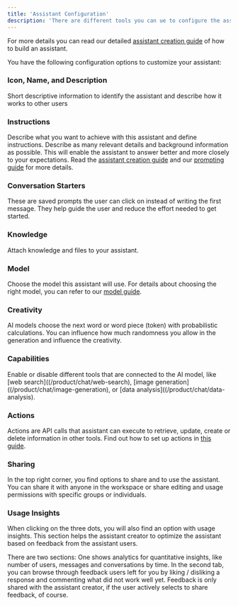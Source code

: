 ```yaml
---
title: 'Assistant Configuration'
description: 'There are different tools you can ue to configure the assistant and tailor it to your specific use case.'
---
```


<Tip>For more details you can read our detailed [assistant creation guide](/resources/assistant-creation) of how to build an assistant.</Tip>

You have the following configuration options to customize your assistant:

### Icon, Name, and Description

Short descriptive information to identify the assistant and describe how it works to other users

### Instructions

Describe what you want to achieve with this assistant and define instructions. Describe as many relevant details and background information as possible. This will enable the assistant to answer better and more closely to your expectations. Read the [assistant creation guide](/resources/assistant-creation) and our [prompting guide](/resources/prompt-elements) for more details.

### Conversation Starters

These are saved prompts the user can click on instead of writing the first message. They help guide the user and reduce the effort needed to get started.

### Knowledge

Attach knowledge and files to your assistant.

### Model

Choose the model this assistant will use. For details about choosing the right model, you can refer to our [model guide](/resources/models).

### Creativity

AI models choose the next word or word piece (token) with probabilistic calculations. You can influence how much randomness you allow in the generation and influence the creativity.

### Capabilities

Enable or disable different tools that are connected to the AI model, like [web search]((/product/chat/web-search), [image generation]((/product/chat/image-generation), or [data analysis]((/product/chat/data-analysis).

### Actions

Actions are API calls that assistant can execute to retrieve, update, create or delete information in other tools. Find out how to set up actions in [this guide](/settings/integrations/create-actions).

### Sharing

In the top right corner, you find options to share and to use the assistant. You can share it with anyone in the workspace or share editing and usage permissions with specific groups or individuals.

### Usage Insights

When clicking on the three dots, you will also find an option with usage insights. This section helps the assistant creator to optimize the assistant based on feedback from the assistant users.

There are two sections: One shows analytics for quantitative insights, like number of users, messages and conversations by time. In the second tab, you can browse through feedback users left for you by liking / disliking a response and commenting what did not work well yet. Feedback is only shared with the assistant creator, if the user actively selects to share feedback, of course.